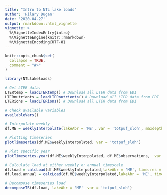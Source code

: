 ```yaml
---
title: "Intro to NTL lake loads"
author: 'Hilary Dugan'
date: '2020-04-27'
output: rmarkdown::html_vignette
vignette: >
  %\VignetteIndexEntry{intro}
  %\VignetteEngine{knitr::rmarkdown}
  %\VignetteEncoding{UTF-8}
---
```


```r
knitr::opts_chunk$set(
  collapse = TRUE,
  comment = "#>"
)
```

```r
library(NTLlakeloads)
```

```r
# Get LTER data. 
LTERtemp = loadLTERtemp() # Download all LTER data from EDI
LTERnutrients = loadLTERnutrients() # Download all LTER data from EDI
LTERions = loadLTERions() # Download all LTER data from EDI

# Check available variables
availableVars()
```

```r
# Interpolate weekly
df.ME = weeklyInterpolate(lakeAbr = 'ME', var = 'totpuf_sloh', maxdepth = 24, constrainMethod = 'zero', setThreshold = 0.1)
```

```r
# Plotting timeseries
plotTimeseries(df.ME$weeklyInterpolated, var = 'totpuf_sloh')

# Plot specific year
plotTimeseries.year(df.ME$weeklyInterpolated, df.ME$observations,  var = 'totpuf_sloh', chooseYear = 2018)
```

```r
# Calculate load at either weekly or annual timescale
df.load = calcLoad(df.ME$weeklyInterpolated,lakeAbr = 'ME', time.res = 'weekly')
df.load.annual = calcLoad(df.ME$weeklyInterpolated,lakeAbr = 'ME', time.res = 'annual')
```

```r
# Decompose timeseries load
decomposeTS(df.load, lakeAbr = 'ME', var = 'totpuf_sloh')
```



